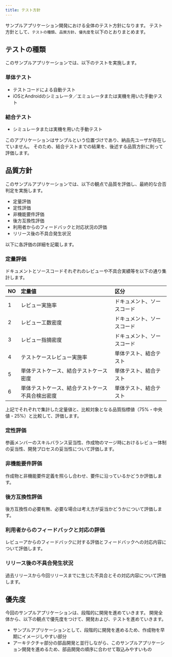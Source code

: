 ```yaml
---
title: テスト方針
---
```


サンプルアプリケーション開発における全体のテスト方針になります。
テスト方針として、`テストの種類`、`品質方針`、`優先度`を以下のとおりまとめます。

## テストの種類

このサンプルアプリケーションでは、以下のテストを実施します。

### 単体テスト

- テストコードによる自動テスト
- iOSとAndroidのシミュレータ／エミュレータまたは実機を用いた手動テスト

### 結合テスト

- シミュレータまたは実機を用いた手動テスト

このアプリケーションはサンプルという位置づけであり、納品先ユーザが存在していません。
そのため、結合テストまでの結果を、後述する品質方針に則って評価します。

## 品質方針

このサンプルアプリケーションでは、以下の観点で品質を評価し、最終的な合否判定を実施します。

- 定量評価
- 定性評価
- 非機能要件評価
- 後方互換性評価
- 利用者からのフィードバックと対応状況の評価
- リリース後の不具合発生状況

以下に各評価の詳細を記載します。

### 定量評価

ドキュメントとソースコードそれぞれのレビューや不具合実績等を以下の通り集計します。

| NO | 定量値 | 区分 |
| --- | :--- | :--- |
| 1 | レビュー実施率 | ドキュメント、ソースコード |
| 2 | レビュー工数密度 | ドキュメント、ソースコード |
| 3 | レビュー指摘密度 | ドキュメント、ソースコード |
| 4 | テストケースレビュー実施率 | 単体テスト、結合テスト |
| 5 | 単体テストケース、結合テストケース密度 | 単体テスト、結合テスト |
| 6 | 単体テストケース、結合テストケース不具合検出密度 | 単体テスト、結合テスト |

上記でそれぞれで集計した定量値と、比較対象となる品質指標値（75%・中央値・25%）と比較して、評価します。

### 定性評価

参画メンバーのスキルバランス妥当性、作成物のマージ時におけるレビュー体制の妥当性、開発プロセスの妥当性について評価します。

### 非機能要件評価

作成物と非機能要件定義を照らし合わせ、要件に沿っているかどうか評価します。

### 後方互換性評価

後方互換性の必要有無、必要な場合は考え方が妥当かどうかについて評価します。

### 利用者からのフィードバックと対応の評価

レビューアからのフィードバックに対する評価とフィードバックへの対応内容について評価します。

### リリース後の不具合発生状況

過去リリースから今回リリースまでに生じた不具合とその対応内容について評価します。

## 優先度

今回のサンプルアプリケーションは、段階的に開発を進めていきます。
開発全体から、以下の観点で優先度をつけて、開発および、テストを進めていきます。

- サンプルアプリケーションとして、段階的に開発を進めるため、作成物を早期にイメージしやすい部分
- アーキテクチャ部分の部品開発と並行しながら、このサンプルアプリケーション開発を進めるため、部品開発の順序に合わせて取込みやすいもの
